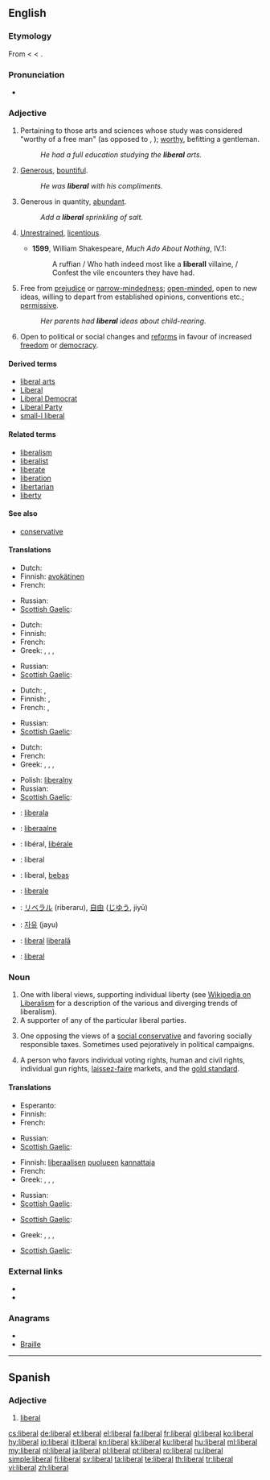 {{also|Liberal}}
==English==

===Etymology===
From {{etyl|fro}} {{term|liberal|lang=fro}} < {{etyl|la}} {{term|liberalis||befitting a freeman}} < {{term|liber||free}}.

===Pronunciation===
* {{audio|en-us-liberal.ogg|Audio (US)}}

===Adjective===
{{en-adj}}

# {{context|now|_|rare|_|except in phrases}} Pertaining to those arts and sciences whose study was considered "worthy of a free man" (as opposed to {{term|servile}}, {{term|mechanical}}); [[worthy]], befitting a gentleman.
#: ''He had a full education studying the '''liberal''' arts.''
# [[generous|Generous]], [[bountiful]].
#: ''He was '''liberal''' with his compliments.''
# Generous in quantity, [[abundant]].
#: ''Add a '''liberal''' sprinkling of salt.''
# {{obsolete}} [[unrestrained|Unrestrained]], [[licentious]].
#* '''1599''', William Shakespeare, ''Much Ado About Nothing'', IV.1:
#*: A ruffian / Who hath indeed most like a '''liberall''' villaine, / Confest the vile encounters they have had.
# Free from [[prejudice]] or [[narrow-mindedness]]; [[open-minded]], open to new ideas, willing to depart from established opinions, conventions etc.; [[permissive]].
#: ''Her parents had '''liberal''' ideas about child-rearing.''
# {{politics}} Open to political or social changes and [[reforms]] in favour of increased [[freedom]] or [[democracy]].

====Derived terms====
* [[liberal arts]]
* [[Liberal]]
* [[Liberal Democrat]]
* [[Liberal Party]]
* [[small-l liberal]]

====Related terms====
* [[liberalism]]
* [[liberalist]]
* [[liberate]]
* [[liberation]]
* [[libertarian]]
* [[liberty]]

====See also====
* [[conservative]]

====Translations====
{{trans-top|generous in quantity}}
* Dutch: {{t|nl|vrijzinnig}}
* Finnish: [[avokätinen]]
* French: {{t+|fr|généreux|m}}
{{trans-mid}}
* Russian: {{t|ru|обильный|tr=obíl'nyj|sc=Cyrl}}
* [[Scottish Gaelic]]: {{t-|gd|pailt-làmhach|xs=Scottish Gaelic}}
{{trans-bottom}}

{{trans-top|political description, following liberalism, sometimes used without regard to true meaning, as a pejorative}}
* Dutch: {{t|nl|liberaal}}
* Finnish: {{t+|fi|liberaali}}
* French: {{t+|fr|libéral|m}}
* Greek: {{t|el|φιλελεύθερος|m|tr=phileléuceros}},  {{t|el|φιλελεύθερη|f|tr=phileléuceri}},  {{t|el|φιλελεύθερο|n|tr=phileléucero}},  {{t|el|φιλελεύθεροι|p|tr=phileléuceroi}}
{{trans-mid}}
* Russian: {{t|ru|либеральный|tr=liberál'nyj|sc=Cyrl}}
* [[Scottish Gaelic]]: {{t-|gd|libearalach|xs=Scottish Gaelic}}
{{trans-bottom}}

{{trans-top|open-minded, favoring social freedom; permissive}}
* Dutch: {{t|nl|open}}, {{t|nl|liberaal}}
* Finnish: {{t-|fi|liberaalinen}}, {{t-|fi|vapaamielinen}}
* French: {{t+|fr|large|m|f}},  {{t+|fr|libre|m|f}}
{{trans-mid}}
* Russian: {{t|ru|либеральный|tr=liberál'nyj|sc=Cyrl}}
* [[Scottish Gaelic]]: {{t-|gd|libearalach|xs=Scottish Gaelic}}
{{trans-bottom}}

{{trans-top|politically liberal}}
* Dutch: {{t|nl|libertaire|m|f}}
* French: {{t|fr|de gauche}}
* Greek: {{t|el|φιλελευθεροκεντρώος|m|tr=phileleucerokentrŵos}},  {{t|el|φιλελευθεροκεντρώα|f|tr=phileleucerokentrŵa}},  {{t|el|φιλελευθεροκεντρώο|n|tr=phileleucerokentrŵo}},  {{t|el|φιλελευθεροκεντρώοι|p|tr=phileleucerokentrŵoi}}
{{trans-mid}}
* Polish: [[liberalny]] {{m}}
* Russian: {{t|ru|либеральный|tr=liberál'nyj|sc=Cyrl}}
* [[Scottish Gaelic]]: {{t-|gd|libearalach|xs=Scottish Gaelic}}
{{trans-bottom}}

{{checktrans-top}}
* {{ttbc|eo}}: [[liberala]]
* {{ttbc|et}}: [[liberaalne]]
* {{ttbc|fr}}: libéral, [[libérale]]
* {{ttbc|de}}: liberal
* {{ttbc|id}}: liberal, [[bebas]]
* {{ttbc|it}}: [[liberale]]
{{trans-mid}}
* {{ttbc|ja}}: [[リベラル]] (riberaru), [[自由]] ([[じゆう]], jiyū)
* {{ttbc|ko}}: [[자유]] (jayu)
* {{ttbc|ro}}: [[liberal]] {{m}} [[liberală]] {{f}}
* {{ttbc|es}}: [[liberal#Spanish|liberal]]
{{trans-bottom}}

===Noun===
{{en-noun}}

# One with liberal views, supporting individual liberty (see [[w:liberalism|Wikipedia on Liberalism]] for a description of the various and diverging trends of liberalism).
# A supporter of any of the particular liberal parties.
# {{US}} One opposing the views of a [[social conservative]] and favoring socially responsible taxes.  Sometimes used pejoratively in political campaigns.
# {{italbrac|US|Also 'classical liberal', akin to [[libertarian]]}} A person who favors individual voting rights, human and civil rights, individual gun rights, [[laissez-faire]] markets, and the [[gold standard]].

====Translations====
{{trans-top|One with liberal views, supporting individual liberty}}
* Esperanto: {{t-|eo|liberulo|xs=Esperanto}}
* Finnish: {{t+|fi|liberaali}}
* French: {{t+|fr|libéral|m}}
{{trans-mid}}
* Russian: {{t|ru|либерал|m|tr=liberál|sc=Cyrl}}
* [[Scottish Gaelic]]: {{t-|gd|libearalach|m|xs=Scottish Gaelic}}
{{trans-bottom}}

{{trans-top|supporter of any of the particular liberal parties}}
* Finnish: [[liberaalinen|liberaalisen]] [[puolue|puolueen]] [[kannattaja]]
* French: {{t+|fr|libéral}}
* Greek: {{t|el|Φιλελεύθερος|m|tr=Phileléuceros}},  {{t|el|Φιλελεύθερη|f|tr=Phileléceri}},  {{t|el|Φιλελεύθερο|n|tr=Phileléucero}},  {{t|el|Φιλελεύθεροι|p|tr=Phileléuceroi}}
{{trans-mid}}
* Russian: {{t|ru|либерал|m|tr=liberál|sc=Cyrl}}
* [[Scottish Gaelic]]: {{t-|gd|libearalach|m|xs=Scottish Gaelic}}
{{trans-bottom}}

{{trans-top|one opposing the views of a social conservative and favoring socially responsible taxes}}
* [[Scottish Gaelic]]: {{t-|gd|libearalach|m|xs=Scottish Gaelic}}
{{trans-mid}}
{{trans-bottom}}

{{trans-top|person who favors individual voting rights, human and civil rights, individual gun-rights, laissez-faire markets, and the gold standard}}
* Greek: {{t|el|φιλελεύθερος|m|tr=phileléuceros}},  {{t|el|φιλελεύθερη|f|tr=phileléuceri}},  {{t|el|φιλελεύθερο|n|tr=phileléucero}},  {{t|el|φιλελεύθεροι|p|tr=phileléuceroi}}
{{trans-mid}}
* [[Scottish Gaelic]]: {{t-|gd|libearalach|m|xs=Scottish Gaelic}}
{{trans-bottom}}

===External links===
* {{R:Webster 1913}}
* {{R:Century 1911}}

===Anagrams===
* {{alphagram|abeillr}}
* [[Braille#English|Braille]]

----

==Spanish==

===Adjective===
{{es-adj|pl=liberales}}

# [[#English|liberal]]

[[cs:liberal]]
[[de:liberal]]
[[et:liberal]]
[[el:liberal]]
[[fa:liberal]]
[[fr:liberal]]
[[gl:liberal]]
[[ko:liberal]]
[[hy:liberal]]
[[io:liberal]]
[[it:liberal]]
[[kn:liberal]]
[[kk:liberal]]
[[ku:liberal]]
[[hu:liberal]]
[[ml:liberal]]
[[my:liberal]]
[[nl:liberal]]
[[ja:liberal]]
[[pl:liberal]]
[[pt:liberal]]
[[ro:liberal]]
[[ru:liberal]]
[[simple:liberal]]
[[fi:liberal]]
[[sv:liberal]]
[[ta:liberal]]
[[te:liberal]]
[[th:liberal]]
[[tr:liberal]]
[[vi:liberal]]
[[zh:liberal]]